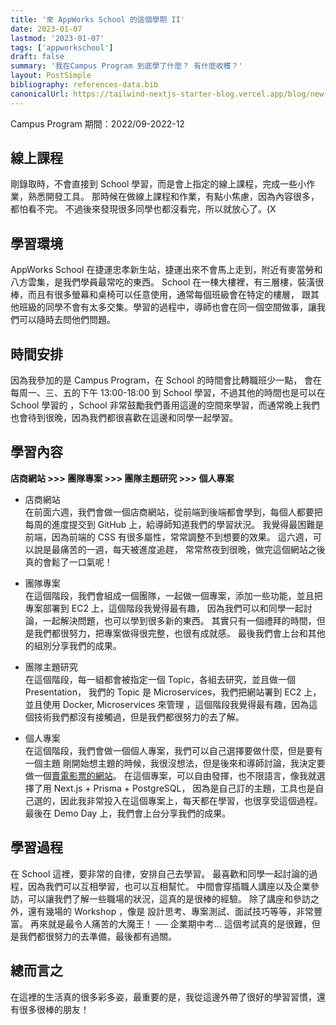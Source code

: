 ```yaml
---
title: '來 AppWorks School 的這個學期 II'
date: 2023-01-07
lastmod: '2023-01-07'
tags: ['appworkschool']
draft: false
summary: '我在Campus Program 到底學了什麼？ 有什麼收穫？'
layout: PostSimple
bibliography: references-data.bib
canonicalUrl: https://tailwind-nextjs-starter-blog.vercel.app/blog/new-features-in-v1/
---
```


Campus Program 期間：2022/09-2022-12

## 線上課程

剛錄取時，不會直接到 School 學習，而是會上指定的線上課程，完成一些小作業，熟悉開發工具。
那時候在做線上課程和作業，有點小焦慮，因為內容很多，都怕看不完。
不過後來發現很多同學也都沒看完，所以就放心了。(X

## 學習環境

AppWorks School 在捷運忠孝新生站，捷運出來不會馬上走到，附近有麥當勞和八方雲集，是我們學員最常吃的東西。
School 在一棟大樓裡，有三層樓，裝潢很棒，而且有很多螢幕和桌椅可以任意使用，通常每個班級會在特定的樓層，
跟其他班級的同學不會有太多交集。學習的過程中，導師也會在同一個空間做事，讓我們可以隨時去問他們問題。

## 時間安排

因為我參加的是 Campus Program，在 School 的時間會比轉職班少一點，
會在每周一、三、五的下午 13:00-18:00 到 School 學習，不過其他的時間也是可以在 School 學習的
，School 非常鼓勵我們善用這邊的空間來學習，而通常晚上我們也會待到很晚，因為我們都很喜歡在這邊和同學一起學習。

## 學習內容

**店商網站 >>> 團隊專案 >>> 團隊主題研究 >>> 個人專案**

- 店商網站<br/>
  在前面六週，我們會做一個店商網站，從前端到後端都會學到，每個人都要把每周的進度提交到 GitHub 上，給導師知道我們的學習狀況。
  我覺得最困難是前端，因為前端的 CSS 有很多屬性，常常調整不到想要的效果。 這六週，可以說是最痛苦的一週，每天被進度追趕，
  常常熬夜到很晚，做完這個網站之後真的會鬆了一口氣呢！

- 團隊專案<br/>
  在這個階段，我們會組成一個團隊，一起做一個專案，添加一些功能，並且把專案部署到 EC2 上，這個階段我覺得最有趣，
  因為我們可以和同學一起討論，一起解決問題，也可以學到很多新的東西。
  其實只有一個禮拜的時間，但是我們都很努力，把專案做得很完整，也很有成就感。
  最後我們會上台和其他的組別分享我們的成果。

- 團隊主題研究<br/>
  在這個階段，每一組都會被指定一個 Topic，各組去研究，並且做一個 Presentation，
  我們的 Topic 是 Microservices，我們把網站署到 EC2 上，並且使用 Docker, Microservices 來管理
  ，這個階段我覺得最有趣，因為這個技術我們都沒有接觸過，但是我們都很努力的去了解。

- 個人專案<br/>
  在這個階段，我們會做一個個人專案，我們可以自己選擇要做什麼，但是要有一個主題
  剛開始想主題的時候，我很沒想法，但是後來和導師討論，我決定要做一個[賣電影票的網站](https://cinemarmot-phi.vercel.app/)。
  在這個專案，可以自由發揮，也不限語言，像我就選擇了用 Next.js + Prisma + PostgreSQL，
  因為是自己訂的主題，工具也是自己選的，因此我非常投入在這個專案上，每天都在學習，也很享受這個過程。
  最後在 Demo Day 上，我們會上台分享我們的成果。

## 學習過程

在 School 這裡，要非常的自律，安排自己去學習。
最喜歡和同學一起討論的過程，因為我們可以互相學習，也可以互相幫忙。
中間會穿插職人講座以及企業參訪，可以讓我們了解一些職場的狀況，這真的是很棒的經驗。
除了講座和參訪之外，還有幾場的 Workshop ，像是 設計思考、專案測試、面試技巧等等，非常豐富。
再來就是最令人痛苦的大魔王！ ── 企業期中考... 這個考試真的是很難，但是我們都很努力的去準備，最後都有過關。

## 總而言之

在這裡的生活真的很多彩多姿，最重要的是，我從這邊外帶了很好的學習習慣，還有很多很棒的朋友！
